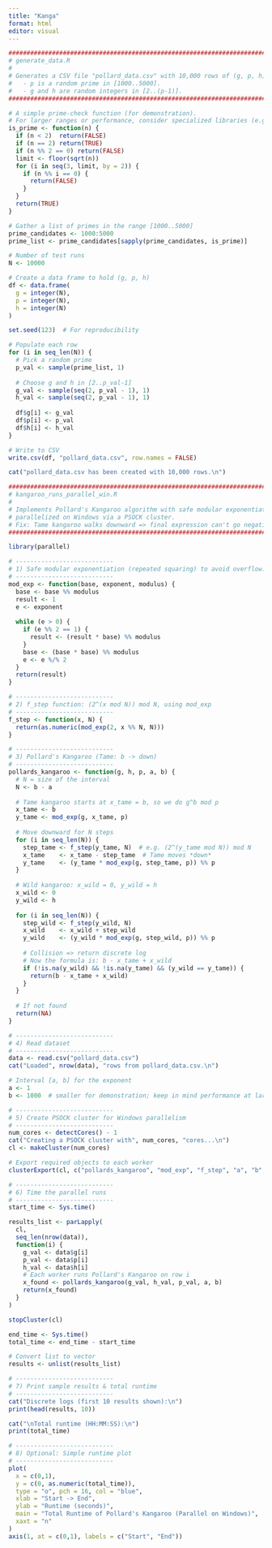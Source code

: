 ---
title: "Kanga"
format: html
editor: visual
---

```{r}
###############################################################################
# generate_data.R
#
# Generates a CSV file "pollard_data.csv" with 10,000 rows of (g, p, h).
#   - p is a random prime in [1000..5000].
#   - g and h are random integers in [2..(p-1)].
###############################################################################

# A simple prime-check function (for demonstration).
# For larger ranges or performance, consider specialized libraries (e.g. 'gmp', 'numbers').
is_prime <- function(n) {
  if (n < 2)  return(FALSE)
  if (n == 2) return(TRUE)
  if (n %% 2 == 0) return(FALSE)
  limit <- floor(sqrt(n))
  for (i in seq(3, limit, by = 2)) {
    if (n %% i == 0) {
      return(FALSE)
    }
  }
  return(TRUE)
}

# Gather a list of primes in the range [1000..5000]
prime_candidates <- 1000:5000
prime_list <- prime_candidates[sapply(prime_candidates, is_prime)]

# Number of test runs
N <- 10000

# Create a data frame to hold (g, p, h)
df <- data.frame(
  g = integer(N),
  p = integer(N),
  h = integer(N)
)

set.seed(123)  # For reproducibility

# Populate each row
for (i in seq_len(N)) {
  # Pick a random prime
  p_val <- sample(prime_list, 1)
  
  # Choose g and h in [2..p_val-1]
  g_val <- sample(seq(2, p_val - 1), 1)
  h_val <- sample(seq(2, p_val - 1), 1)
  
  df$g[i] <- g_val
  df$p[i] <- p_val
  df$h[i] <- h_val
}

# Write to CSV
write.csv(df, "pollard_data.csv", row.names = FALSE)

cat("pollard_data.csv has been created with 10,000 rows.\n")

```

```{r}
###############################################################################
# kangaroo_runs_parallel_win.R
#
# Implements Pollard's Kangaroo algorithm with safe modular exponentiation,
# parallelized on Windows via a PSOCK cluster. 
# Fix: Tame kangaroo walks downward => final expression can't go negative.
###############################################################################

library(parallel)

# ---------------------------
# 1) Safe modular exponentiation (repeated squaring) to avoid overflow.
# ---------------------------
mod_exp <- function(base, exponent, modulus) {
  base <- base %% modulus
  result <- 1
  e <- exponent
  
  while (e > 0) {
    if (e %% 2 == 1) {
      result <- (result * base) %% modulus
    }
    base <- (base * base) %% modulus
    e <- e %/% 2
  }
  return(result)
}

# ---------------------------
# 2) f_step function: (2^(x mod N)) mod N, using mod_exp
# ---------------------------
f_step <- function(x, N) {
  return(as.numeric(mod_exp(2, x %% N, N)))
}

# ---------------------------
# 3) Pollard's Kangaroo (Tame: b -> down)
# ---------------------------
pollards_kangaroo <- function(g, h, p, a, b) {
  # N = size of the interval
  N <- b - a
  
  # Tame kangaroo starts at x_tame = b, so we do g^b mod p
  x_tame <- b
  y_tame <- mod_exp(g, x_tame, p)
  
  # Move downward for N steps
  for (i in seq_len(N)) {
    step_tame <- f_step(y_tame, N)  # e.g. (2^(y_tame mod N)) mod N
    x_tame    <- x_tame - step_tame  # Tame moves *down*
    y_tame    <- (y_tame * mod_exp(g, step_tame, p)) %% p
  }
  
  # Wild kangaroo: x_wild = 0, y_wild = h
  x_wild <- 0
  y_wild <- h
  
  for (i in seq_len(N)) {
    step_wild <- f_step(y_wild, N)
    x_wild    <- x_wild + step_wild
    y_wild    <- (y_wild * mod_exp(g, step_wild, p)) %% p
    
    # Collision => return discrete log
    # Now the formula is: b - x_tame + x_wild
    if (!is.na(y_wild) && !is.na(y_tame) && (y_wild == y_tame)) {
      return(b - x_tame + x_wild)
    }
  }
  
  # If not found
  return(NA)
}

# ---------------------------
# 4) Read dataset
# ---------------------------
data <- read.csv("pollard_data.csv")
cat("Loaded", nrow(data), "rows from pollard_data.csv.\n")

# Interval [a, b] for the exponent
a <- 1
b <- 1000  # smaller for demonstration; keep in mind performance at large intervals

# ---------------------------
# 5) Create PSOCK cluster for Windows parallelism
# ---------------------------
num_cores <- detectCores() - 1
cat("Creating a PSOCK cluster with", num_cores, "cores...\n")
cl <- makeCluster(num_cores)

# Export required objects to each worker
clusterExport(cl, c("pollards_kangaroo", "mod_exp", "f_step", "a", "b", "data"))

# ---------------------------
# 6) Time the parallel runs
# ---------------------------
start_time <- Sys.time()

results_list <- parLapply(
  cl,
  seq_len(nrow(data)), 
  function(i) {
    g_val <- data$g[i]
    p_val <- data$p[i]
    h_val <- data$h[i]
    # Each worker runs Pollard's Kangaroo on row i
    x_found <- pollards_kangaroo(g_val, h_val, p_val, a, b)
    return(x_found)
  }
)

stopCluster(cl)

end_time <- Sys.time()
total_time <- end_time - start_time

# Convert list to vector
results <- unlist(results_list)

# ---------------------------
# 7) Print sample results & total runtime
# ---------------------------
cat("Discrete logs (first 10 results shown):\n")
print(head(results, 10))

cat("\nTotal runtime (HH:MM:SS):\n")
print(total_time)

# ---------------------------
# 8) Optional: Simple runtime plot
# ---------------------------
plot(
  x = c(0,1),
  y = c(0, as.numeric(total_time)),
  type = "o", pch = 16, col = "blue",
  xlab = "Start -> End",
  ylab = "Runtime (seconds)",
  main = "Total Runtime of Pollard's Kangaroo (Parallel on Windows)",
  xaxt = "n"
)
axis(1, at = c(0,1), labels = c("Start", "End"))

```
